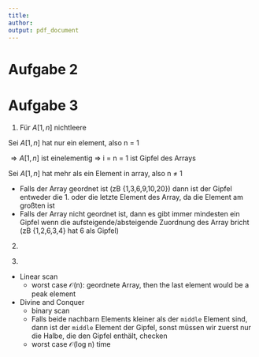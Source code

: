 ```yaml
---
title:
author:
output: pdf_document
---
```

# Aufgabe 2

# Aufgabe 3
1. Für $A[1,n]$ nichtleere

Sei $A[1,n]$ hat nur ein element, also n = 1

$\Rightarrow A[1,n]$ ist einelementig $\Rightarrow$ i = n = 1 ist Gipfel des Arrays

Sei $A[1,n]$ hat mehr als ein Element in array, also n $\neq$ 1

- Falls der Array geordnet ist (zB {1,3,6,9,10,20}) dann ist der Gipfel entweder die 1. oder die letzte Element des Array, da die Element am großten ist
- Falls der Array nicht geordnet ist, dann es gibt immer mindesten ein Gipfel wenn die aufsteigende/absteigende Zuordnung des Array bricht (zB {1,2,6,3,4} hat 6 als Gipfel)

2.

\begin{verbatim}
peakFind(A[1,n], low, high)
Input: Array A[1,n], lower search index low, upper search index high
Output: index of first peak element in array
Time complexity: O(n)

let low = 0, mid = 1, high = 2
loop
    if (A[mid] > A[low] AND A[mid] > A[high])           //check if the middle element is a peak element
    return mid
    else low++, mid++, high++

\end{verbatim}

3.

\begin{verbatim}
peakFind(A[1,n], low, high)
Input: Array A[1,n], lower search index low, upper search index high
Output: index of first peak element in array
Time complexity: O(log n)

let  mid = low + (high - low)/2                         //find middle index
    if (     (mid = 0 or arr[mid - 1] <= arr[mid])      //compare middle with neighbors
         AND (mid = n-1 or arr[mid+1] <= arr[mid]) )
        return mid
    else if ( mid > 0 AND arr[mid - 1] > arr[mid] )     //if left neighbor is greater then check
        return peakFind(arr, low, mid-1)                //left side first
    else reture peakFind(arr, mid+1, high)              //if right neighbor is greater then check
                                                        //right side first
\end{verbatim}
- Linear scan
    - worst case $\mathcal{O}$(n): geordnete Array, then the last element would be a peak element
- Divine and Conquer
    - binary scan
    - Falls beide nachbarn Elements kleiner als der `middle` Element sind, dann ist der `middle` Element der Gipfel, sonst müssen wir zuerst nur die Halbe, die den Gipfel enthält, checken
    - worst case $\mathcal{O}$(log n) time
